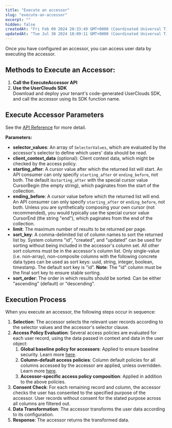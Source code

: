 ```yaml
---
title: "Execute an accessor"
slug: "execute-an-accessor"
excerpt: ""
hidden: false
createdAt: "Fri Feb 09 2024 20:33:49 GMT+0000 (Coordinated Universal Time)"
updatedAt: "Tue Jul 30 2024 18:09:11 GMT+0000 (Coordinated Universal Time)"
---
```

Once you have configured an <Glossary>accessor</Glossary>, you can access user data by executing the accessor.

## Methods to Execute an Accessor:

1. **Call the ExecuteAccessor API**
2. **Use the UserClouds SDK**  
   Download and deploy your tenant's code-generated UserClouds SDK, and call the accessor using its SDK function name.

## Execute Accessor Parameters

See the [API Reference](/reference/post_userstore-api-accessors) for more detail.

**Parameters:**

- **selector_values**: An array of `SelectorValues`, which are evaluated by the accessor's selector to define which users' data should be read.
- **client_context_data** (optional): Client context data, which might be checked by the access policy.
- **starting_after**: A cursor value after which the returned list will start. An API consumer can only specify `starting_after` or `ending_before`, not both. The default is`starting_after` with the special cursor value CursorBegin (the empty string), which paginates from the start of the collection.
- **ending_before**: A cursor value before which the returned list will end. An API consumer can only specify `starting_after` or `ending_before`, not both. Unless you are synthetically composing your own cursor (not recommended), you would typically use the special cursor value CursorEnd (the string "end"), which paginates from the end of the collection.
- **limit**: The maximum number of results to be returned per page.
- **sort_key**: A comma-delimited list of column names to sort the returned list by. System columns "id", "created", and "updated" can be used for sorting without being included in the accessor's column set. All other sort columns must be in the accessor's column list. Only single-value (i.e. non-array), non-composite columns with the following concrete data types can be used as sort keys: uuid, string, integer, boolean, timestamp. The default sort key is "id". **Note**: The "id" column must be the final sort key to ensure stable sorting.
- **sort_order**: The order in which results should be sorted. Can be either "ascending" (default) or "descending".

## Execution Process

When you execute an accessor, the following steps occur in sequence:

1. **Selection**: The accessor selects the relevant user records according to the selector values and the accessor's selector clause.
2. **Access Policy Evaluation**: Several access policies are evaluated for each user record, using the data passed in <Glossary>context</Glossary> and data in the user object:
   1. **Global baseline policy for accessors**: Applied to ensure baseline security. Learn more [here](/docs/apply-global-protection-policies). 
   2. **Column-default access policies**: Column default policies for all columns accessed by the accessor are applied, unless overridden. Learn more [here](/docs/protect-a-column-with-defaults). 
   3. **Accessor-specific access policy composition**: Applied in addition to the above policies.
3. **Consent Check**: For each remaining record and column, the accessor checks the user has consented to the specified purpose of the accessor. User records without consent for the stated purpose across all columns are filtered out.
4. **Data Transformation**: The accessor transforms the user data according to its configuration.
5. **Response**: The accessor returns the transformed data.
